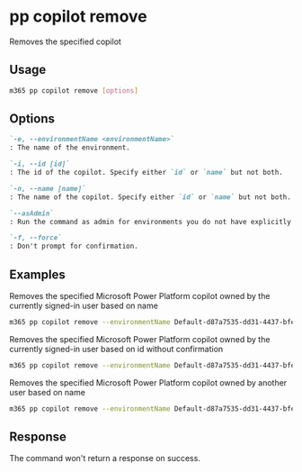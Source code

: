
# pp copilot remove

Removes the specified copilot

## Usage

```sh
m365 pp copilot remove [options]
```

## Options

```md definition-list
`-e, --environmentName <environmentName>`
: The name of the environment.

`-i, --id [id]`
: The id of the copilot. Specify either `id` or `name` but not both.

`-n, --name [name]`
: The name of the copilot. Specify either `id` or `name` but not both.

`--asAdmin`
: Run the command as admin for environments you do not have explicitly assigned permissions to.

`-f, --force`
: Don't prompt for confirmation.
```

<Global />

## Examples

Removes the specified Microsoft Power Platform copilot owned by the currently signed-in user based on name

```sh
m365 pp copilot remove --environmentName Default-d87a7535-dd31-4437-bfe1-95340acd55c5 --name "Chatbot Name"
```

Removes the specified Microsoft Power Platform copilot owned by the currently signed-in user based on id without confirmation

```sh
m365 pp copilot remove --environmentName Default-d87a7535-dd31-4437-bfe1-95340acd55c5 --id 9d9a13d0-6255-ed11-bba2-000d3adf774e --force
```

Removes the specified Microsoft Power Platform copilot owned by another user based on name

```sh
m365 pp copilot remove --environmentName Default-d87a7535-dd31-4437-bfe1-95340acd55c5 --name "Chatbot Name" --asAdmin
```

## Response

The command won't return a response on success.
